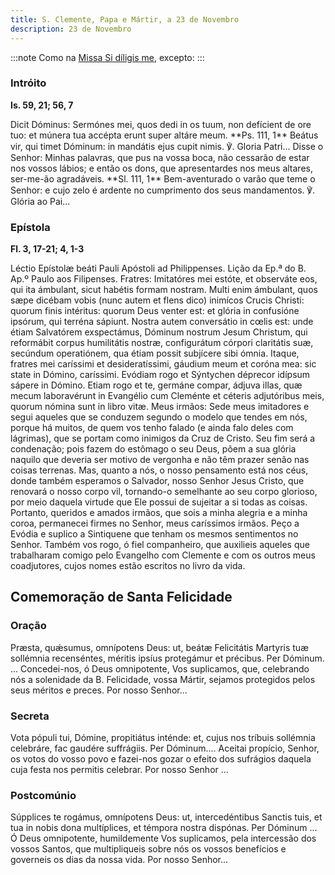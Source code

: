 ```yaml
---
title: S. Clemente, Papa e Mártir, a 23 de Novembro
description: 23 de Novembro
---
```


:::note
Como na [Missa Si díligis me](/missal/comum/sumospontifices), excepto:
:::

### Intróito

**Is. 59, 21; 56, 7**

<div class="side-by-side not-content">
  <span>
    Dicit Dóminus: Sermónes mei, quos dedi in os tuum, non defícient de ore tuo: et múnera tua
    accépta erunt super altáre meum. **Ps. 111, 1** Beátus vir, qui timet Dóminum: in mandátis ejus
    cupit nimis. ℣. Gloria Patri...
  </span>
  <span>
    Disse o Senhor: Minhas palavras, que pus na vossa boca, não cessarão de estar nos vossos lábios;
    e então os dons, que apresentardes nos meus altares, ser-me-ão agradáveis. **Sl. 111, 1**
    Bem-aventurado o varão que teme o Senhor: e cujo zelo é ardente no cumprimento dos seus
    mandamentos. ℣. Glória ao Pai...
  </span>
</div>

### Epístola

**Fl. 3, 17-21; 4, 1-3**

<div class="side-by-side not-content">
  <span>Léctio Epístolæ beáti Pauli Apóstoli ad Philippenses.</span>
  <span>Lição da Ep.ª do B. Ap.º Paulo aos Filipenses.</span>
  <span>
    Fratres: Imitatóres mei estóte, et observáte eos, qui ita ámbulant, sicut habétis formam
    nostram. Multi enim ámbulant, quos sæpe dicébam vobis (nunc autem et flens dico) inimícos Crucis
    Christi: quorum finis intéritus: quorum Deus venter est: et glória in confusióne ipsórum, qui
    terréna sápiunt. Nostra autem conversátio in cœlis est: unde étiam Salvatórem exspectámus,
    Dóminum nostrum Jesum Christum, qui reformábit corpus humilitátis nostræ, configurátum córpori
    claritátis suæ, secúndum operatiónem, qua étiam possit subjícere sibi ómnia. Itaque, fratres mei
    caríssimi et desideratíssimi, gáudium meum et coróna mea: sic state in Dómino, caríssimi.
    Evódiam rogo et Sýntychen déprecor idípsum sápere in Dómino. Etiam rogo et te, germáne compar,
    ádjuva illas, quæ mecum laboravérunt in Evangélio cum Cleménte et céteris adjutóribus meis,
    quorum nómina sunt in libro vitæ.
  </span>
  <span>
    Meus irmãos: Sede meus imitadores e segui aqueles que se conduzem segundo o modelo que tendes em
    nós, porque há muitos, de quem vos tenho falado (e ainda falo deles com lágrimas), que se portam
    como inimigos da Cruz de Cristo. Seu fim será a condenação; pois fazem do estômago o seu Deus,
    põem a sua glória naquilo que deveria ser motivo de vergonha e não têm prazer senão nas coisas
    terrenas. Mas, quanto a nós, o nosso pensamento está nos céus, donde também esperamos o
    Salvador, nosso Senhor Jesus Cristo, que renovará o nosso corpo vil, tornando-o semelhante ao
    seu corpo glorioso, por meio daquela virtude que Ele possui de sujeitar a si todas as coisas.
    Portanto, queridos e amados irmãos, que sois a minha alegria e a minha coroa, permanecei firmes
    no Senhor, meus caríssimos irmãos. Peço a Evódia e suplico a Sintiquene que tenham os mesmos
    sentimentos no Senhor. Também vos rogo, ó fiel companheiro, que auxilieis aqueles que
    trabalharam comigo pelo Evangelho com Clemente e com os outros meus coadjutores, cujos nomes
    estão escritos no livro da vida.
  </span>
</div>

## Comemoração de Santa Felicidade

### Oração

<div class="side-by-side not-content">
  <span>
    Præsta, quǽsumus, omnípotens Deus: ut, beátæ Felicitátis Martyris tuæ sollémnia recenséntes,
    méritis ipsíus protegámur et précibus. Per Dóminum. ...
  </span>
  <span>
    Concedei-nos, ó Deus omnipotente, Vos suplicamos, que, celebrando nós a solenidade da B.
    Felicidade, vossa Mártir, sejamos protegidos pelos seus méritos e preces. Por nosso Senhor...
  </span>
</div>

### Secreta

<div class="side-by-side not-content">
  <span>
    Vota pópuli tui, Dómine, propitiátus inténde: et, cujus nos tríbuis sollémnia celebráre, fac
    gaudére suffrágiis. Per Dóminum....
  </span>
  <span>
    Aceitai propício, Senhor, os votos do vosso povo e fazei-nos gozar o efeito dos sufrágios
    daquela cuja festa nos permitis celebrar. Por nosso Senhor ...
  </span>
</div>

### Postcomúnio

<div class="side-by-side not-content">
  <span>
    Súpplices te rogámus, omnípotens Deus: ut, intercedéntibus Sanctis tuis, et tua in nobis dona
    multíplices, et témpora nostra dispónas. Per Dóminum ...
  </span>
  <span>
    Ó Deus omnipotente, humildemente Vos suplicamos, pela intercessão dos vossos Santos, que
    multipliqueis sobre nós os vossos benefícios e governeis os dias da nossa vida. Por nosso
    Senhor...
  </span>
</div>
